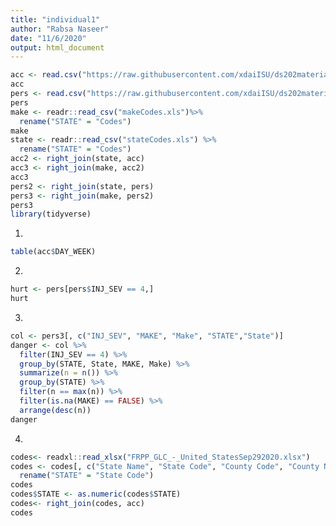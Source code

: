 ```yaml
---
title: "individual1"
author: "Rabsa Naseer"
date: "11/6/2020"
output: html_document
---
```


```r
acc <- read.csv("https://raw.githubusercontent.com/xdaiISU/ds202materials/master/hwlabs/fars2017/accident.csv", stringsAsFactors = FALSE)
acc
pers <- read.csv("https://raw.githubusercontent.com/xdaiISU/ds202materials/master/hwlabs/fars2017/person.csv", stringsAsFactors = FALSE)
pers
make <- readr::read_csv("makeCodes.xls")%>%
  rename("STATE" = "Codes")
make
state <- readr::read_csv("stateCodes.xls") %>%
  rename("STATE" = "Codes")
acc2 <- right_join(state, acc)
acc3 <- right_join(make, acc2)
acc3
pers2 <- right_join(state, pers)
pers3 <- right_join(make, pers2)
pers3
library(tidyverse)
```

1. 
```r
table(acc$DAY_WEEK)
```

2.
```r
hurt <- pers[pers$INJ_SEV == 4,]
hurt
```
3.
```r
col <- pers3[, c("INJ_SEV", "MAKE", "Make", "STATE","State")]
danger <- col %>%
  filter(INJ_SEV == 4) %>%
  group_by(STATE, State, MAKE, Make) %>%
  summarize(n = n()) %>%
  group_by(STATE) %>%
  filter(n == max(n)) %>%
  filter(is.na(MAKE) == FALSE) %>%
  arrange(desc(n))
danger
```
4.
```r
codes<- readxl::read_xlsx("FRPP_GLC_-_United_StatesSep292020.xlsx")
codes <- codes[, c("State Name", "State Code", "County Code", "County Name")] %>%
  rename("STATE" = "State Code")
codes
codes$STATE <- as.numeric(codes$STATE)
codes<- right_join(codes, acc) 
codes
```

